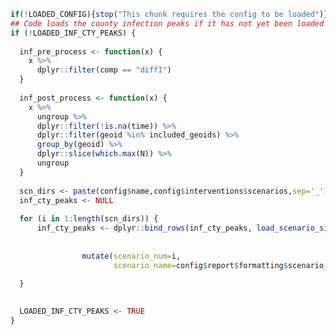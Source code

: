 ```r
if(!LOADED_CONFIG){stop("This chunk requires the config to be loaded")}
## Code loads the county infection peaks if it has not yet been loaded
if (!LOADED_INF_CTY_PEAKS) {
  
  inf_pre_process <- function(x) {
    x %>%
      dplyr::filter(comp == "diffI")
  }
  
  inf_post_process <- function(x) {
    x %>% 
      ungroup %>%
      dplyr::filter(!is.na(time)) %>%
      dplyr::filter(geoid %in% included_geoids) %>%
      group_by(geoid) %>%
      dplyr::slice(which.max(N)) %>%
      ungroup
  }
  
  scn_dirs <- paste(config$name,config$interventions$scenarios,sep='_')
  inf_cty_peaks <- NULL
  
  for (i in 1:length(scn_dirs)) {
      inf_cty_peaks <- dplyr::bind_rows(inf_cty_peaks, load_scenario_sims_filtered(scn_dirs[i],
                                                                                  pre_process = inf_pre_process,
                                                                                  post_process = inf_post_process) %>% 
                mutate(scenario_num=i,
                       scenario_name=config$report$formatting$scenario_labels[i]))

  }
  
  
  LOADED_INF_CTY_PEAKS <- TRUE 
}


```
